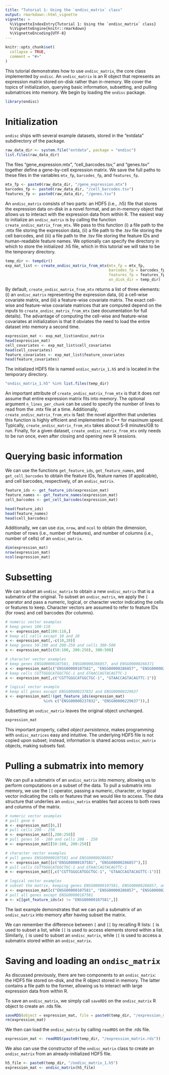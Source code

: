 ```yaml
---
title: "Tutorial 1: Using the `ondisc_matrix` class"
output: rmarkdown::html_vignette
vignette: >
  %\VignetteIndexEntry{Tutorial 1: Using the `ondisc_matrix` class}
  %\VignetteEngine{knitr::rmarkdown}
  %\VignetteEncoding{UTF-8}
---
```


```r
knitr::opts_chunk$set(
  collapse = TRUE,
  comment = "#>"
)
```

This tutorial demonstrates how to use `ondisc_matrix`, the core class implemented by `ondisc`. An `ondisc_matrix` is an R object that represents an expression matrix stored on-disk rather than in-memory. We cover the topics of initialization, querying basic information, subsetting, and pulling submatrices into memory. We begin by loading the `ondisc` package.

```r
library(ondisc)
```

# Initialization

`ondisc` ships with several example datasets, stored in the "extdata" subdirectory of the package.

```r
raw_data_dir <- system.file("extdata", package = "ondisc")
list.files(raw_data_dir)
```

The files "gene_expression.mtx", "cell_barcodes.tsv," and "genes.tsv" together define a gene-by-cell expression matrix. We save the full paths to these files in the variables `mtx_fp`, `barcodes_fp`, and `features_fp`.

```r
mtx_fp <- paste0(raw_data_dir, "/gene_expression.mtx")
barcodes_fp <- paste0(raw_data_dir, "/cell_barcodes.tsv")
features_fp <- paste0(raw_data_dir, "/genes.tsv")
```

An `ondisc_matrix` consists of two parts: an HDF5 (i.e., .h5) file that stores the expression data on-disk in a novel format, and an in-memory object that allows us to interact with the expression data from within R. The easiest way to initialize an `ondisc_matrix` is by calling the function `create_ondisc_matrix_from_mtx`. We pass to this function (i) a file path to the .mtx file storing the expression data, (ii) a file path to the .tsv file storing the cell barcodes, and (iii) a file path to the .tsv file storing the feature IDs and human-readable feature names. We optionally can specify the directory in which to store the initialized .h5 file, which in this tutorial we will take to be the temporary directory.

```r
temp_dir <- tempdir()
exp_mat_list <- create_ondisc_matrix_from_mtx(mtx_fp = mtx_fp,
                                              barcodes_fp = barcodes_fp,
                                              features_fp = features_fp,
                                              on_disk_dir = temp_dir)
```

By default, `create_ondisc_matrix_from_mtx` returns a list of three elements: (i) an `ondisc_matrix` representing the expression data, (ii) a cell-wise covariate matrix, and (iii) a feature-wise covariate matrix. The exact cell-wise and feature-wise covariate matrices that are computed depend on the inputs to `create_ondisc_matrix_from_mtx` (see documentation for full details). The advantage of computing the cell-wise and feature-wise covariates at initialization is that it obviates the need to load the entire dataset into memory a second time.

```r
expression_mat <- exp_mat_list$ondisc_matrix
head(expression_mat)
cell_covariates <- exp_mat_list$cell_covariates
head(cell_covariates)
feature_covariates <- exp_mat_list$feature_covariates
head(feature_covariates)
```

The initialized HDF5 file is named `ondisc_matrix_1.h5` and is located in the temporary directory.

```r
"ondisc_matrix_1.h5" %in% list.files(temp_dir)
```

An important attribute of `create_ondisc_matrix_from_mtx` is that it does *not* assume that entire expression matrix fits into memory. The optional argument `n_lines_per_chunk` can be used to specify the number of lines to read from the .mtx file at a time. Additionally, `create_ondisc_matrix_from_mtx` is fast: the novel algorithm that underlies this function is highly efficient and implemented in C++ for maximum speed. Typically, `create_ondisc_matrix_from_mtx` takes aboout 5-8 minutes/GB to run. Finally, for a given dataset, `create_ondisc_matrix_from_mtx` only needs to be run once, even after closing and opening new R sessions.

# Querying basic information

We can use the functions `get_feature_ids`, `get_feature_names`, and `get_cell_barcodes` to obtain the feature IDs, feature names (if applicable), and cell barcodes, respectively, of an `ondisc_matrix`.

```r
feature_ids <- get_feature_ids(expression_mat)
feature_names <- get_feature_names(expression_mat)
cell_barcodes <- get_cell_barcodes(expression_mat)

head(feature_ids)
head(feature_names)
head(cell_barcodes)
```

Additionally, we can use `dim`, `nrow`, and `ncol` to obtain the dimension, number of rows (i.e., number of features), and number of columns (i.e., number of cells) of an `ondisc_matrix`.

```r
dim(expression_mat)
nrow(expression_mat)
ncol(expression_mat)
```

# Subsetting

We can subset an `ondisc_matrix` to obtain a new `ondisc_matrix` that is a submatrix of the original. To subset an `ondisc_matrix`, we apply the `[` operator and pass a numeric, logical, or character vector indicating the cells or features to keep. Character vectors are assumed to refer to feature IDs (for rows) and cell barcodes (for columns).

```r
# numeric vector examples
# keep genes 100-110
x <- expression_mat[100:110,]
# keep all cells except 10 and 20
x <- expression_mat[,-c(10,20)]
# keep genes 50-100 and 200-250 and cells 300-500
x <- expression_mat[c(50:100, 200:250), 300:500]

# character vector examples
# keep genes ENSG00000107581, ENSG00000286857, and ENSG00000266371
x <- expression_mat[c("ENSG00000107581", "ENSG00000286857", "ENSG00000266371"),]
# keep cells CGTTGGGCATGGCTGC-1 and GTAACCAGTACAGTTC-1 
x <- expression_mat[,c("CGTTGGGCATGGCTGC-1", "GTAACCAGTACAGTTC-1")]

# logical vector example
# keep all genes except ENSG00000237832 and ENSG00000229637
x <- expression_mat[!(get_feature_ids(expression_mat) 
                 %in% c("ENSG00000237832", "ENSG00000229637")),]
```

Subsetting an `ondisc_matrix` leaves the original object unchanged.

```r
expression_mat
```

This important property, called *object persistence*, makes programming with `ondisc_matrices` easy and intuitive. The underlying HDF5 file is not copied upon subset; instead, information is shared across `ondisc_matrix` objects, making subsets fast.

# Pulling a submatrix into memory

We can pull a submatrix of an `ondisc_matrix` into memory, allowing us to perform computations on a subset of the data. To pull a submatrix into memory, we use the `[[` operator, passing a numeric, character, or logical vector indicating the cells or features that we would like to access. The data structure that underlies an `ondisc_matrix` enables fast access to both rows and columns of the matrix.

```r
# numeric vector examples
# pull gene 6
m <- expression_mat[[6,]]
# pull cells 200 - 250
m <- expression_mat[[,200:250]]
# pull genes 50 - 100 and cells 200 - 250
m <- expression_mat[[50:100, 200:250]]

# character vector examples
# pull genes ENSG00000107581 and ENSG00000286857
m <- expression_mat[[c("ENSG00000107581", "ENSG00000286857"),]]
# pull cells CGTTGGGCATGGCTGC-1 and GTAACCAGTACAGTTC-1
m <- expression_mat[[,c("CGTTGGGCATGGCTGC-1", "GTAACCAGTACAGTTC-1")]]

# logical vector examples
# subset the matrix, keeping genes ENSG00000107581, ENSG00000286857, and ENSG00000266371
x <- expression_mat[c("ENSG00000107581", "ENSG00000286857", "ENSG00000266371"),]
# pull all genes except ENSG00000107581
m <- x[[get_feature_ids(x) != "ENSG00000107581",]]
```

The last example demonstrates that we can pull a submatrix of an `ondisc_matrix` into memory after having subset the matrix.

We can remember the difference between `[` and `[[` by recalling R lists: `[` is used to subset a list, while `[[` is used to access elements stored within a list. Similarly, `[` is used to subset an `ondisc_matrix`, while `[[` is used to access a submatrix stored within an `ondisc_matrix`.

# Saving and loading an `ondisc_matrix`

As discussed previously, there are two components to an `ondisc_matrix`: the HDF5 file stored on-disk, and the R object stored in memory. The latter contains a file path to the former, allowing us to interact with large expression data from within R.

To save an `ondisc_matrix`, we simply call `saveRDS` on the `ondisc_matrix` R object to create an .rds file.

```r
saveRDS(object = expression_mat, file = paste0(temp_dir, "/expression_matrix.rds"))
rm(expression_mat)
```

We then can load the `ondisc_matrix` by calling `readRDS` on the .rds file.

```r
expression_mat <- readRDS(paste0(temp_dir, "/expression_matrix.rds"))
```

We also can use the constructor of the `ondisc_matrix` class to create an `ondisc_matrix` from an already-initialized HDF5 file.

```r
h5_file <- paste0(temp_dir, "/ondisc_matrix_1.h5")
expression_mat <- ondisc_matrix(h5_file)
```
